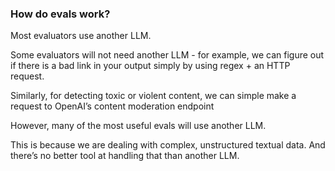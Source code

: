 ### How do evals work?

Most evaluators use another LLM.

Some evaluators will not need another LLM - for example, we can figure out if there is a bad link in your output simply by using regex + an HTTP request.

Similarly, for detecting toxic or violent content, we can simple make a request to OpenAI’s content moderation endpoint

However, many of the most useful evals will use another LLM.

This is because we are dealing with complex, unstructured textual data. And there’s no better tool at handling that than another LLM.
